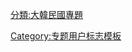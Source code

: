 {{userbox
| border-c = mediumslateblue
| id       = [[Image:Flag of South Korea.svg|border|40px]]
| id-c     = #C0C0C0
| info     = 此用戶是'''[[WikiProject:大韩民国|大韓民國專題]]'''的參與者。
| info-c   = white
| info-op  = text-align:center;<includeonly>
| usercategory  = 參與大韓民國專題的維基人
| nocat = {{{nocat|}}}</includeonly>
}}<noinclude>
[[Category:专题用户标志模板]]
[[分類:大韓民國專題]]
</noinclude>
